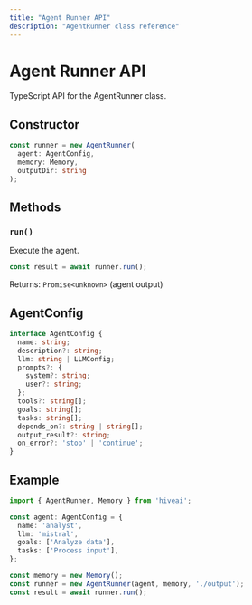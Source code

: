 ```yaml
---
title: "Agent Runner API"
description: "AgentRunner class reference"
---
```


# Agent Runner API

TypeScript API for the AgentRunner class.

## Constructor

```typescript
const runner = new AgentRunner(
  agent: AgentConfig,
  memory: Memory,
  outputDir: string
);
```

## Methods

### `run()`

Execute the agent.

```typescript
const result = await runner.run();
```

Returns: `Promise<unknown>` (agent output)

## AgentConfig

```typescript
interface AgentConfig {
  name: string;
  description?: string;
  llm: string | LLMConfig;
  prompts?: {
    system?: string;
    user?: string;
  };
  tools?: string[];
  goals: string[];
  tasks: string[];
  depends_on?: string | string[];
  output_result?: string;
  on_error?: 'stop' | 'continue';
}
```

## Example

```typescript
import { AgentRunner, Memory } from 'hiveai';

const agent: AgentConfig = {
  name: 'analyst',
  llm: 'mistral',
  goals: ['Analyze data'],
  tasks: ['Process input'],
};

const memory = new Memory();
const runner = new AgentRunner(agent, memory, './output');
const result = await runner.run();
```
